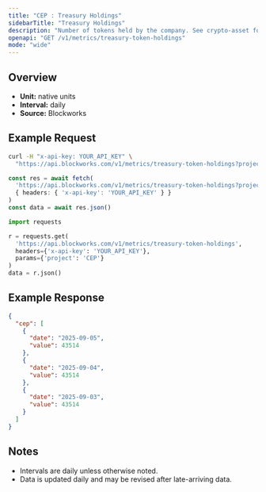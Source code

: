 ```yaml
---
title: "CEP : Treasury Holdings"
sidebarTitle: "Treasury Holdings"
description: "Number of tokens held by the company. See crypto-asset for asset indicator"
openapi: "GET /v1/metrics/treasury-token-holdings"
mode: "wide"
---
```


## Overview

- **Unit:** native units
- **Interval:** daily
- **Source:** Blockworks

## Example Request

<CodeGroup>

```bash cURL
curl -H "x-api-key: YOUR_API_KEY" \
  "https://api.blockworks.com/v1/metrics/treasury-token-holdings?project=CEP"
```

```typescript TypeScript
const res = await fetch(
  'https://api.blockworks.com/v1/metrics/treasury-token-holdings?project=CEP',
  { headers: { 'x-api-key': 'YOUR_API_KEY' } }
)
const data = await res.json()
```

```python Python
import requests

r = requests.get(
  'https://api.blockworks.com/v1/metrics/treasury-token-holdings',
  headers={'x-api-key': 'YOUR_API_KEY'},
  params={'project': 'CEP'}
)
data = r.json()
```

</CodeGroup>

## Example Response

```json
{
  "cep": [
    {
      "date": "2025-09-05",
      "value": 43514
    },
    {
      "date": "2025-09-04",
      "value": 43514
    },
    {
      "date": "2025-09-03",
      "value": 43514
    }
  ]
}
```

## Notes
- Intervals are daily unless otherwise noted.
- Data is updated daily and may be revised after late-arriving data.
